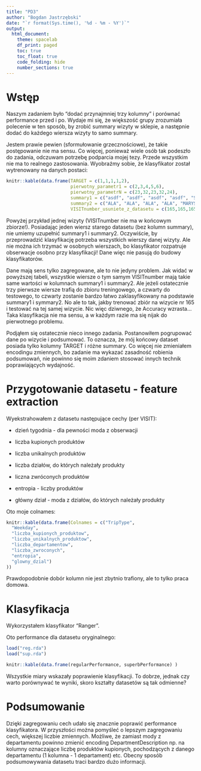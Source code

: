 ---
title: "PD3"
author: "Bogdan Jastrzębski"
date: "`r format(Sys.time(), '%d - %m - %Y')`"
output:
  html_document:
    theme: spacelab
    df_print: paged
    toc: true
    toc_float: true
    code_folding: hide
    number_sections: true
---

# Wstęp 

Naszym zadaniem było "dodać przynajmniej trzy kolumny" i porównać performance przed i po.
Wydaje mi się, że większość grupy zrozumiała polecenie w ten sposób, by zrobić summary wizyty
w sklepie, a następnie dodać do każdego wiersza wizyty to samo summary.

Jestem prawie pewien (sformułowanie grzecznościowe), że takie postępowanie nie ma sensu. Co więcej, ponieważ wiele osób tak podeszło do zadania, odczuwam potrzebę podparcia mojej tezy. Przede wszystkim nie ma to realnego zastosowania. Wyobraźmy sobie, że klasyfikator został wytrenowany na danych postaci: 

```{r}
knitr::kable(data.frame(TARGET = c(1,1,1,1,2),
                        pierwotny_parametr1 = c(2,3,4,5,6),
                        pierwotny_parametrN = c(23,32,23,32,24),
                        summary1 = c("asdf", "asdf", "asdf", "asdf", "SDFf"),
                        summary2 = c("ALA", "ALA", "ALA", "ALA", "MARYSIA"),
                        VISITnumber_usuniete_z_datasetu = c(165,165,165,165,24)))
```

Powyżej przykład jednej wizyty (VISITnumber nie ma w końcowym zbiorze!). Posiadając jeden wiersz starego datasetu (bez kolumn summary), nie umiemy uzupełnić summary1 i summary2. Oczywiście, by przeprowadzić klasyfikację potrzeba wszystkich wierszy danej wizyty. Ale nie można ich trzymać w osobnych wierszach, bo klasyfikator rozpatruje obserwacje osobno przy klasyfikacji! Dane więc nie pasują do budowy klasyfikatorów. 

Dane mają sens tylko zagregowane, ale to nie jedyny problem. Jak widać w powyższej tabeli, wszystkie wiersze o tym samym VISITnumber mają takie same wartości w kolumnach summary1 i summary2. Ale jeżeli ostatecznie trzy pierwsze wiersze trafią do zbioru treningowego, a czwarty do testowego, to czwarty zostanie bardzo łatwo zaklasyfikowany na podstawie summary1 i symmary2. No ale to tak, jakby trenować zbiór na wizycie nr 165 i testować na tej samej wizycie. Nic więc dziwnego, że Accuracy wzrasta... Taka klasyfikacja nie ma sensu, a w każdym razie ma się nijak do pierwotnego problemu. 

Podjąłem się ostatecznie nieco innego zadania. Postanowiłem pogrupować dane po wizycie i podsumować. To oznacza, że mój końcowy dataset posiada tylko kolumny TARGET i różne summary. Co więcej nie zmieniałem encodingu zmiennych, bo zadanie ma wykazać zasadność robienia podsumowań, nie powinno się moim zdaniem stosować innych technik poprawiających wydajność.

# Przygotowanie datasetu - feature extraction

Wyekstrahowałem z datasetu następujące cechy (per VISIT):

- dzień tygodnia - dla pewności moda z obserwacji

- liczba kupionych produktów 

- liczba unikalnych produktów

- liczba działów, do których należały produkty

- liczna zwróconych produktów

- entropia - liczby produktów

- główny dział - moda z działów, do których należały produkty

Oto moje colnames:
```{r}
knitr::kable(data.frame(Colnames = c("TripType",
  "Weekday",
  "liczba_kupionych_produktow",
  "liczba_unikalnych_produktow",
  "liczba_departamentow",
  "liczba_zwroconych",
  "entropia",
  "glowny_dzial")
))
```

Prawdopodobnie dobór kolumn nie jest zbytnio trafiony, ale to tylko praca domowa.

# Klasyfikacja 

Wykorzystałem klasyfikator "Ranger".

Oto performance dla datasetu oryginalnego:
```{r}
load("reg.rda")
load("sup.rda")

knitr::kable(data.frame(regularPerformance, superbPerformance) )
```

Wszystkie miary wskazały poprawienie klasyfikacji. To dobrze, jednak czy warto porównywać te wyniki, skoro kształty datasetów są tak odmienne?

# Podsumowanie

Dzięki zagregowaniu cech udało się znacznie poprawić performance klasyfikatora.
W przyszłości można pomyśleć o lepszym zagregowaniu cech, większej liczbie zmiennych. 
Możliwe, że zamiast mody z departamentu powinno zmienić encoding DepartmentDescription np. na 
kolumny oznaczające liczbę produktów kupionych, pochodzących z danego departamentu (1 kolumna - 1 departament) etc. Obecny sposób podsumowywania datasetu traci bardzo dużo informacji.




